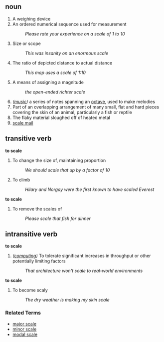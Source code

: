 == noun ==

# A weighing device
# An ordered numerical sequence used for measurement
#: ''Please rate your experience on a scale of 1 to 10''
# Size or scope
#: ''This was insanity on an enormous scale''
# The ratio of depicted distance to actual distance
#: ''This map uses a scale of 1:10''
# A means of assigning a magnitude
#: ''the open-ended richter scale''
#''([[music]])'' a series of notes spanning an [[octave]], used to make melodies
# Part of an overlapping arrangement of many small, flat and hard pieces covering the skin of an animal, particularly a fish or reptile
# The flaky material sloughed off of heated metal
# [[scale mail]] 

== transitive verb ==
'''to scale'''

# To change the size of, maintaining proportion
#: ''We should scale that up by a factor of 10''
# To climb
#: ''Hilary and Norgay were the first known to have scaled Everest''

'''to scale'''

# To remove the scales of
#: ''Please scale that fish for dinner''

== intransitive verb ==
'''to scale'''

#''([[computing]])'' To tolerate significant increases in throughput or other potentially limiting factors
#: ''That architecture won't scale to real-world environments''

''' to scale'''

# To become scaly
#: ''The dry weather is making my skin scale''

===Related Terms===
*[[major scale]]
*[[minor scale]]
*[[modal scale]]